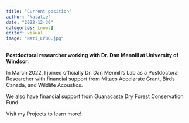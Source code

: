 ```yaml
---
title: "Current position"
author: "Natalie"
date: "2022-12-30"
categories: [news]
editor: visual
image: "Nati_LPBO.jpg"
---
```


**Postdoctoral researcher working with Dr. Dan Mennill at University of Windsor.**


In March 2022, I joined officially Dr. Dan Mennill's Lab as a Postdoctoral Researcher with financial support from Mitacs Accelarate Grant, Birds Canada, and Wildlife Acoustics. 

We also have financial support from Guanacaste Dry Forest Conservation Fund. 

Visit my Projects to learn more!